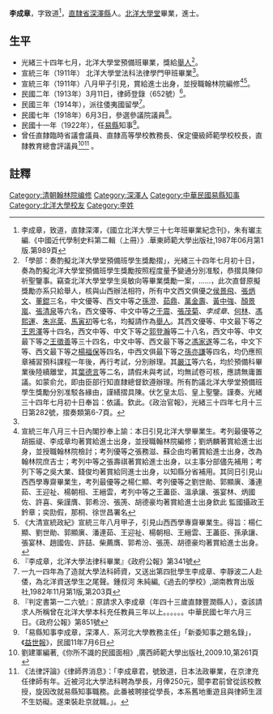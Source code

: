 {{明清人物信息框
| 姓名 = 李成章
| 原名 =
| 圖片名稱=  
| 圖片大小 = 220px
| 圖片說明 =  
| 最高職務 = 
| 國家 =  
| 爵位 =
| 籍貫 = [[直隸省|直隸省]][[深澤縣|深澤縣]]
| 族裔 =  
| 旗籍 =  
| 字號 = 字致道
| 諡號 = 
| 出生日期 = 
| 出生地點 =
| 逝世日期 =  
| 逝世地點 = 
| 墓葬 = 
| 配偶 =  
| 親屬 =   
| 出身 = 
* 宣統三年進士出身
| 經歷 = 
| 著作 =  
*
*
*
}}
'''李成章'''{{BD|1876年||？年||catIdx=L李成章}}，字致道<ref name="紀念刊">李成章，致道，直隸深澤，《國立北洋大學三十七年班畢業紀念刊》，朱有瓛主編.《中國近代學制史料第二輯（上冊）》.華東師範大學出版社,1987年06月第1版.第989頁</ref>，[[直隸省|直隸省]][[深澤縣|深澤縣]]人。[[北洋大學堂|北洋大學堂]]畢業，進士。

== 生平 ==
* 光緒三十四年七月，北洋大學堂預備班畢業，獎給[[舉人|舉人]]<ref>「學部：奏酌擬北洋大學堂預備班學生獎勵摺」，光緒三十四年七月初十日，奏為酌擬北洋大學堂預備班學生獎勵按照程度量予變通分別准駁，恭摺具陳仰祈聖鑒事。竊查北洋大學堂學生吳敏向等畢業獎勵一案，……，此次直督原擬獎勵亦系只給舉人，核與山西辦法相符，所有中文西文俱優之[[侯景飛|侯景飛]]、[[張炳文|張炳文]]、[[董錕|董錕]]三名，中文優等、西文中等之[[孫澄|孫澄]]、[[茹鼎|茹鼎]]、[[萬金壽|萬金壽]]、[[黃中強|黃中強]]、[[顏景嵐|顏景嵐]]、[[張清泉|張清泉]]等六名，西文優等、中文中等之[[于震|于震]]、[[張茂菊|張茂菊]]、''李成章''、[[何林|何林]]、[[馮熙運|馮熙運]]、[[朱兆棻|朱兆棻]]、[[馬寅初|馬寅初]]等七名，均擬請作為[[舉人|舉人]]。其西文優等、中文最下等之[[王恩澤|王恩澤]]等十四名，西文中等、中文下等之[[郭登瀚|郭登瀚]]等二十八名，西文中等、中文最下等之[[王徵善|王徵善]]等三十四名，中文中等、西文最下等之[[馮家遂|馮家遂]]等二名，中文下等、西文最下等之[[楊福保|楊福保]]等四名，中西文俱最下等之[[孫亦謙|孫亦謙]]等四名，均仍應照章補習預科課程一年後，再行考試，分別辦理。其[[嚴江|嚴江]]等六名，均於預備科畢業後陸續離堂，其[[葉德言|葉德言]]等二名，請假未與考試，均無試卷可核，應請無庸置議。如蒙俞允，即由臣部行知直隸總督欽遵辦理。所有酌議北洋大學堂預備班學生獎勵分別准駁各緣由，謹繕摺具陳。伏乞皇太后、皇上聖鑒。謹奏。光緒三十四年七月初十日奉旨：依議。欽此。《政治官報》，光緒三十四年七月十三日第282號，摺奏類第6-7頁。</ref>。
* 宣統三年（1911年） 北洋大學堂法科法律學門甲班畢業<ref name="紀念刊" />。
* 宣統三年（1911年）八月甲子引見，賞給進士出身，並授職翰林院編修<ref>宣統三年八月三十日內閣抄奉上諭：本日引見北洋大學畢業生。考列最優等之胡振禔、李成章均著賞給進士出身，並授職翰林院編修；劉炳麟著賞給進士出身，並授職翰林院檢討；考列優等之張務滋、蘇企由均著賞給進士出身，改為翰林院庶吉士；考列中等之張壽祺著賞給進士出身，以主事分部儘先補用；考列下等之吳大業、錢俊均著賞給同進士出身，以知縣分省補用。其同日引見山西西學專齋畢業生，考列最優等之楊仁顯、考列優等之劉世勛、郭顯廙、潘連茹、王迎祉、楊朝相、王縉雲，考列中等之王藎臣、溫承讓、張宴林、炳國佐、許喜、柴謹膺、郭希汾、張箎、胡德豪均著賞給進士出身欽此 監國攝政王鈐章；奕劻假，那桐、徐世昌署名</ref><ref>《大清宣統政紀》宣統三年八月甲子，引見山西西學專齋畢業生。得旨：楊仁顯、劉世勛、郭顯廙、潘連茹、王迎祉、楊朝相、王縉雲、王藎臣、孫承讓、張宴林、趙國佐、許喆、柴薦膺、郭希汾、張箎、胡德豪均著賞給進士出身。</ref>。
* 民國二年（1913年）3月11日，律師登錄（652號）<ref>『李成章，北洋大學法律科畢業』《政府公報》第341號</ref>。
* 民國三年（1914年），派往倭夷國留學<ref>一九一四年為了造就大學法科師資，又送出第四批學生李成章、李靜波二人赴倭，為北洋資送學生之尾聲。鍾叔河 朱純編,《過去的學校》,湖南教育出版社,1982年11月第1版,第203頁</ref>。
* 民國七年（1918年）6月3日，參選參議院議員<ref>『判定書第一二六號』：原請求入李成章（年四十三歲直隸豐潤縣人），查該請求人所稱曾在北洋大學本科充任教員三年以上。。。。。。中華民國七年六月三日。《政府公報》第851號</ref>。
* 民國十一年（1922年），任[[易縣|易縣]]知事<ref>「易縣知事李成章，深澤人．系河北大學教務主任」「新委知事之題名錄」，《[[益世報|益世報]]》，民國11年7月6日</ref>。
* 曾任直隸臨時省議會議員、直隸高等學校教務長、保定優級師範學校校長，直隸教育總會評議員<ref>劉建軍編著,《你所不識的民國面相》,廣西師範大學出版社,2009.10,第261頁</ref><ref>《法律評論》《律師界消息》：「李成章君，號致道，日本法政畢業，在京津充任律師有年。近被河北大學法科聘為學長，月俸250元，聞李君前曾從該校教授，旋因改就易縣知事職務。此番被聘接從學長，本系舊地重遊且與律師生涯不生妨礙。遂束裝赴京就職。」。</ref> 。

==註釋==
{{reflist}}
{{宣統三年游學畢業進士}}
{{DEFAULTSORT:L李成章}}
[[Category:清朝翰林院编修|Category:清朝翰林院编修]]
[[Category:深澤人|Category:深澤人]]
[[Category:中華民國易縣知事|Category:中華民國易縣知事]]
[[Category:北洋大學校友|Category:北洋大學校友]]
[[Category:李姓|Category:李姓]]